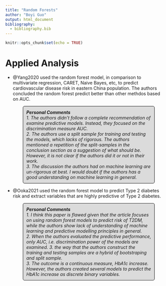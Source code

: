 ```yaml
---
title: "Random Forests"
author: "Boyi Guo"
output: html_document
bibliography:
  - bibliography.bib
---
```


<style>
p.comment {
background-color: #DBDBDB;
padding: 10px;
border: 1px solid black;
margin-left: 55px;
margin-right: 35px;
border-radius: 5px;
font-style: italic;
}

</style>

```r
knitr::opts_chunk$set(echo = TRUE)
```

# Applied Analysis
- @Yang2020 used the random forest model, in comparison to multivariate regression, CARET, Naive Bayes, etc, to predict cardiovascular disease risk in eastern China population. The authors concluded the random forest predict better than other methdos based on AUC.

<p class="comment">
<strong>Personal Comments</strong> <br>
1. The authors didn't follow a complete recommendation of examine predictive models. Instead, they focused on the discrimination measure AUC. <br>
2. The authors use a split sample for training and testing the models, which lacks of rigorous. The authors mentioned a repetition of the split-samples in the conclusion section as a suggestion of what should be. However, it is not clear if the authors did it or not in their work.<br>
3. The discussion the authors had on machine learning are un-rigorous at best. I would doubt if the authors has a good understanding on machine learning in general. 
</p>

- @Ooka2021 used the random forest model to predict Type 2 diabetes risk and extract variables that are highly predictive of Type 2 diabetes. 

<p class="comment">
<strong>Personal Comments</strong> <br>
1. I think this paper is flawed given that the article focuses on using random forest models to predict risk of T2DM, while the authors show lack of understanding of machine learning and predictive modelling principles in general.  <br>
2. When the authors evaluated the predictive performance, only AUC, i.e. discrimination power of the models are examined. 3.  the way that the authors construct the training and testing samples are a hybrid of bootstraping and split sample. <br>
3. The outcome is a continuous measure, HbA1c increase. However, the authors created several models to predict the HbA1c increase as discrete binary variables.
</p>
